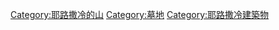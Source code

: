 {{Commonscat|Mount Scopus}}


[[Category:耶路撒冷的山|Category:耶路撒冷的山]]
[[Category:墓地|Category:墓地]]
[[Category:耶路撒冷建築物|Category:耶路撒冷建築物]]